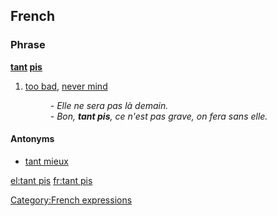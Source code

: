 ==French==

===Phrase===
'''[[tant]] [[pis]]'''
# [[too bad]], [[never mind]]
#: ''- Elle ne sera pas là demain.''
#: ''- Bon, '''tant pis''', ce n'est pas grave, on fera sans elle.''

====Antonyms====
*[[tant mieux#French|tant mieux]]

[[Category:French expressions]]

[[el:tant pis]]
[[fr:tant pis]]